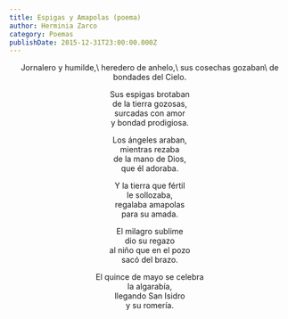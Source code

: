 ```yaml
---
title: Espigas y Amapolas (poema)
author: Herminia Zarco
category: Poemas
publishDate: 2015-12-31T23:00:00.000Z
---
```


<center>
  Jornalero y humilde,\
  heredero de anhelo,\
  sus cosechas gozaban\
  de bondades del Cielo.

  Sus espigas brotaban\
  de la tierra gozosas,\
  surcadas con amor\
  y bondad prodigiosa.

  Los ángeles araban,\
  mientras rezaba\
  de la mano de Dios,\
  que él adoraba.

  Y la tierra que fértil\
  le sollozaba,\
  regalaba amapolas\
  para su amada.

  El milagro sublime\
  dio su regazo\
  al niño que en el pozo\
  sacó del brazo.

  El quince de mayo se celebra\
  la algarabía,\
  llegando San Isidro\
  y su romería.
</center>
